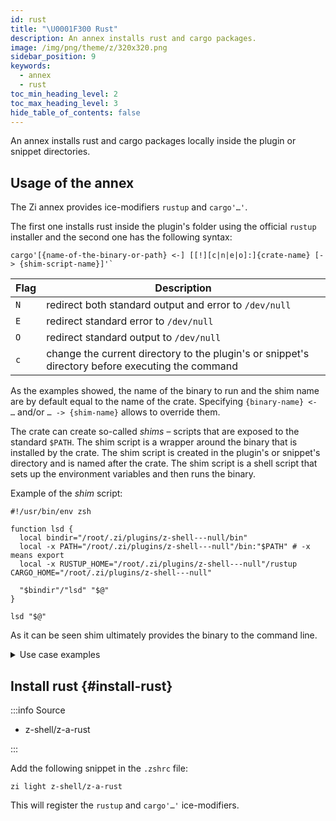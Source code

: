 ```yaml
---
id: rust
title: "\U0001F300 Rust"
description: An annex installs rust and cargo packages.
image: /img/png/theme/z/320x320.png
sidebar_position: 9
keywords:
  - annex
  - rust
toc_min_heading_level: 2
toc_max_heading_level: 3
hide_table_of_contents: false
---
```


<!-- @format -->


An annex installs rust and cargo packages locally inside the plugin or snippet directories.

<Tabs className='player-tabs'>
  <TabItem value='sbin-player' label='Player' default>
    <Player
      src='https://asciinema.org/a/555417.cast'
      rows={27}
      cols={130}
      terminalFontFamily='var(--ifm-font-family-monospace)'
      terminalFontSize='var(--ifm-code-font-size)'
      fit={false}
      speed={3}
    />
  </TabItem>
  <TabItem value='shortcuts' label='Shortcuts'>
    <Shortcuts />
  </TabItem>
</Tabs>

## Usage of the annex

The Zi annex provides ice-modifiers `rustup` and `cargo'…'`.

The first one installs rust inside the plugin's folder using the official `rustup` installer and the second one has the following syntax:

```shell
cargo'[{name-of-the-binary-or-path} <-] [[!][c|n|e|o]:]{crate-name} [-> {shim-script-name}]'`
```

| Flag | Description                                                                                      |
| ---- | ------------------------------------------------------------------------------------------------ |
| `N`  | redirect both standard output and error to `/dev/null`                                           |
| `E`  | redirect standard error to `/dev/null`                                                           |
| `O`  | redirect standard output to `/dev/null`                                                          |
| `c`  | change the current directory to the plugin's or snippet's directory before executing the command |

As the examples showed, the name of the binary to run and the shim name are by default equal to the name of the crate. Specifying `{binary-name} <- …` and/or `… -> {shim-name}` allows to override them.

The crate can create so-called _shims_ – scripts that are exposed to the standard `$PATH`. The shim script is a wrapper around the binary that is installed by the crate. The shim script is created in the plugin's or snippet's directory and is named after the crate. The shim script is a shell script that sets up the environment variables and then runs the binary.

Example of the _shim_ script:

```shell showLineNumbers
#!/usr/bin/env zsh

function lsd {
  local bindir="/root/.zi/plugins/z-shell---null/bin"
  local -x PATH="/root/.zi/plugins/z-shell---null"/bin:"$PATH" # -x means export
  local -x RUSTUP_HOME="/root/.zi/plugins/z-shell---null"/rustup CARGO_HOME="/root/.zi/plugins/z-shell---null"

  "$bindir"/"lsd" "$@"
}

lsd "$@"
```

As it can be seen shim ultimately provides the binary to the command line.

<details>
  <summary>Use case examples</summary>

Set up rust and the `lsd` crate with a shim `lsd` exposing the binary:

```shell showLineNumbers
zi ice rustup cargo'!lsd'
zi load z-shell/0
```

Set up rust and the `exa` crate with a shim `ls` exposing the `exa` binary:

```shell showLineNumbers
zi ice rustup cargo'!exa -> ls'
zi load z-shell/0
```

Set up rust and the `exa` and `lsd` crates:

```shell showLineNumbers
zi ice rustup cargo'exa;lsd'
zi load z-shell/0
```

Set up rust, then the `exa` and `lsd` crates, with their binaries exposed by altering `$PATH`:

```shell showLineNumbers
zi ice rustup cargo'exa;lsd' as"command" pick"bin/(exa|lsd)"
zi load z-shell/0
```

Set up rust and then the `exa` crate with shim standard error redirected to `/dev/null`:

```shell showLineNumbers
zi ice rustup cargo'!E:exa'
zi load z-shell/0
```

Just install rust and make it available globally in the system:

```shell showLineNumbers
zi ice id-as"rust" wait"0" lucid rustup as"command" pick"bin/rustc" atload="export \
  CARGO_HOME=\$PWD RUSTUP_HOME=\$PWD/rustup"
zi load z-shell/0
```

A little more complex rustup configuration that uses [bin-gem-node][annex-bin-gem-node] annex and installs the cargo completion provided with rustup, using the [for][for-syntax] syntax:

```shell showLineNumbers
zi id-as=rust wait=1 as=null sbin="bin/*" lucid rustup \
  atload="[[ ! -f ${ZI[COMPLETIONS_DIR]}/_cargo ]] && zi creinstall rust; \
  export CARGO_HOME=\$PWD RUSTUP_HOME=\$PWD/rustup" for \
z-shell/0
```

</details>

## Install rust {#install-rust}

:::info Source

- <Link className='github-link' href='https://github.com/z-shell/z-a-rust'>
    z-shell/z-a-rust
  </Link>

:::

<Tabs>
  <TabItem value="default" label="Default" default>

Add the following snippet in the `.zshrc` file:

```shell
zi light z-shell/z-a-rust
```

</TabItem>
</Tabs>

This will register the `rustup` and `cargo'…'` ice-modifiers.

<!-- end-of-file -->
<!-- links -->

[annex-bin-gem-node]: /ecosystem/annexes/bin-gem-node
[for-syntax]: /docs/guides/syntax/for
